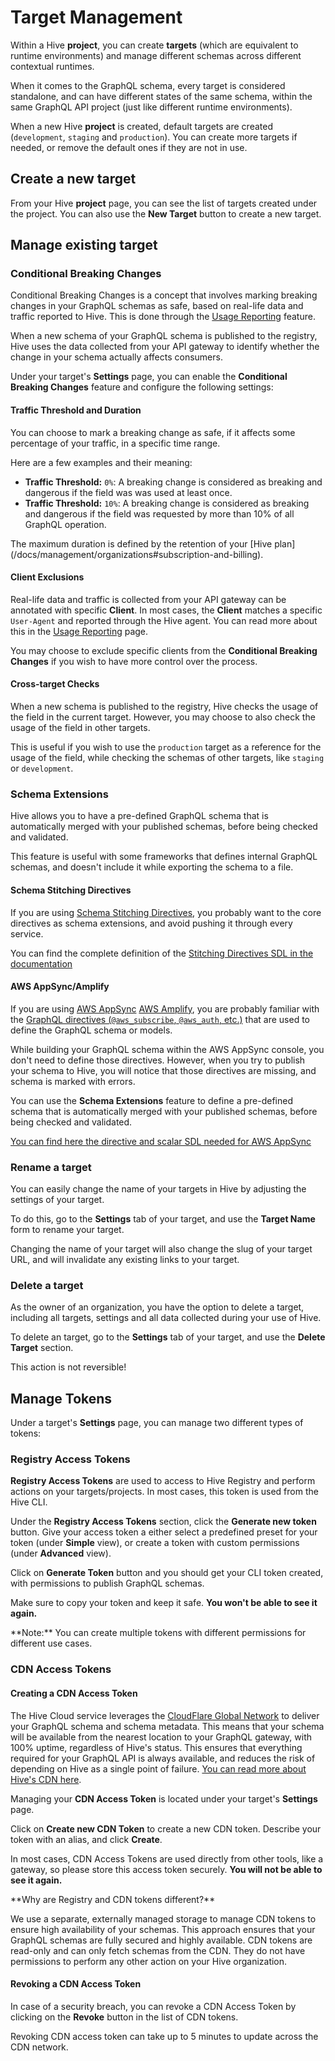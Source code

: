 
# Target Management

Within a Hive **project**, you can create **targets** (which are equivalent to runtime environments)
and manage different schemas across different contextual runtimes.

When it comes to the GraphQL schema, every target is considered standalone, and can have different
states of the same schema, within the same GraphQL API project (just like different runtime
environments).

When a new Hive **project** is created, default targets are created (`development`, `staging` and
`production`). You can create more targets if needed, or remove the default ones if they are not in
use.

## Create a new target

From your Hive **project** page, you can see the list of targets created under the project. You can
also use the **New Target** button to create a new target.

<NextImage
  alt="Create Target Form"
  src={newTargetFormImage}
  className="mt-10 max-w-xl rounded-lg drop-shadow-md"
/>

## Manage existing target

### Conditional Breaking Changes

Conditional Breaking Changes is a concept that involves marking breaking changes in your GraphQL
schemas as safe, based on real-life data and traffic reported to Hive. This is done through the
[Usage Reporting](/docs/features/usage-reporting) feature.

When a new schema of your GraphQL schema is published to the registry, Hive uses the data collected
from your API gateway to identify whether the change in your schema actually affects consumers.

<NextImage
  alt="Conditional Breaking Changes"
  src={tagetConditionalBreakingChangesImage}
  className="mt-10 max-w-3xl rounded-lg drop-shadow-md"
/>

Under your target's **Settings** page, you can enable the **Conditional Breaking Changes** feature
and configure the following settings:

#### Traffic Threshold and Duration

You can choose to mark a breaking change as safe, if it affects some percentage of your traffic, in
a specific time range.

Here are a few examples and their meaning:

- **Traffic Threshold:** `0%`: A breaking change is considered as breaking and dangerous if the
  field was was used at least once.
- **Traffic Threshold:** `10%`: A breaking change is considered as breaking and dangerous if the
  field was requested by more than 10% of all GraphQL operation.

<Callout type="info">
  The maximum duration is defined by the retention of your [Hive
  plan](/docs/management/organizations#subscription-and-billing).
</Callout>

#### Client Exclusions

Real-life data and traffic is collected from your API gateway can be annotated with specific
**Client**. In most cases, the **Client** matches a specific `User-Agent` and reported through the
Hive agent. You can read more about this in the [Usage Reporting](/docs/features/usage-reporting)
page.

You may choose to exclude specific clients from the **Conditional Breaking Changes** if you wish to
have more control over the process.

#### Cross-target Checks

When a new schema is published to the registry, Hive checks the usage of the field in the current
target. However, you may choose to also check the usage of the field in other targets.

This is useful if you wish to use the `production` target as a reference for the usage of the field,
while checking the schemas of other targets, like `staging` or `development`.

### Schema Extensions

Hive allows you to have a pre-defined GraphQL schema that is automatically merged with your
published schemas, before being checked and validated.

This feature is useful with some frameworks that defines internal GraphQL schemas, and doesn't
include it while exporting the schema to a file.

#### Schema Stitching Directives

If you are using
[Schema Stitching Directives](https://the-guild.dev/graphql/stitching/docs/approaches/stitching-directives),
you probably want to the core directives as schema extensions, and avoid pushing it through every
service.

You can find the complete definition of the
[Stitching Directives SDL in the documentation](https://the-guild.dev/graphql/stitching/docs/approaches/stitching-directives#directives-glossary)

#### AWS AppSync/Amplify

If you are using [AWS AppSync](https://aws.amazon.com/appsync/)
[AWS Amplify](https://docs.amplify.aws/), you are probably familiar with the
[GraphQL directives (`@aws_subscribe`, `@aws_auth`, etc.)](https://docs.amplify.aws/cli-legacy/graphql-transformer/directives/)
that are used to define the GraphQL schema or models.

While building your GraphQL schema within the AWS AppSync console, you don't need to define those
directives. However, when you try to publish your schema to Hive, you will notice that those
directives are missing, and schema is marked with errors.

You can use the **Schema Extensions** feature to define a pre-defined schema that is automatically
merged with your published schemas, before being checked and validated.

[You can find here the directive and scalar SDL needed for AWS AppSync](https://github.com/kamilkisiela/graphql-inspector/blob/d0efec031b64aae94818d749b697e73276f0f239/packages/loaders/loaders/src/index.ts#L57-L82)

### Rename a target

You can easily change the name of your targets in Hive by adjusting the settings of your target.

To do this, go to the **Settings** tab of your target, and use the **Target Name** form to rename
your target.

<Callout type="warning">
  Changing the name of your target will also change the slug of your target URL, and will invalidate
  any existing links to your target.
</Callout>

### Delete a target

As the owner of an organization, you have the option to delete a target, including all targets,
settings and all data collected during your use of Hive.

To delete an target, go to the **Settings** tab of your target, and use the **Delete Target**
section.

<Callout type="warning">This action is not reversible!</Callout>

## Manage Tokens

Under a target's **Settings** page, you can manage two different types of tokens:

### Registry Access Tokens

**Registry Access Tokens** are used to access to Hive Registry and perform actions on your
targets/projects. In most cases, this token is used from the Hive CLI.

Under the **Registry Access Tokens** section, click the **Generate new token** button. Give your
access token a either select a predefined preset for your token (under **Simple** view), or create a
token with custom permissions (under **Advanced** view).

<NextImage
  alt="Create Registry Token Form"
  src={tokenImage}
  className="mt-10 max-w-md rounded-lg drop-shadow-md"
/>

Click on **Generate Token** button and you should get your CLI token created, with permissions to
publish GraphQL schemas.

<NextImage
  alt="Created Token"
  src={tokenCreateSuccess}
  className="mt-10 max-w-xl rounded-lg drop-shadow-md"
/>

Make sure to copy your token and keep it safe. **You won't be able to see it again.**

<Callout type="info">
  **Note:** You can create multiple tokens with different permissions for different use cases.
</Callout>

### CDN Access Tokens

#### Creating a CDN Access Token

The Hive Cloud service leverages the
[CloudFlare Global Network](https://www.cloudflare.com/network/) to deliver your GraphQL schema and
schema metadata. This means that your schema will be available from the nearest location to your
GraphQL gateway, with 100% uptime, regardless of Hive's status. This ensures that everything
required for your GraphQL API is always available, and reduces the risk of depending on Hive as a
single point of failure. [You can read more about Hive's CDN here](/docs/high-availability-cdn).

Managing your **CDN Access Token** is located under your target's **Settings** page.

Click on **Create new CDN Token** to create a new CDN token. Describe your token with an alias, and
click **Create**.

In most cases, CDN Access Tokens are used directly from other tools, like a gateway, so please store
this access token securely. **You will not be able to see it again.**

<Callout type="info">
**Why are Registry and CDN tokens different?**

We use a separate, externally managed storage to manage CDN tokens to ensure high availability of
your schemas. This approach ensures that your GraphQL schemas are fully secured and highly
available. CDN tokens are read-only and can only fetch schemas from the CDN. They do not have
permissions to perform any other action on your Hive organization.

</Callout>

#### Revoking a CDN Access Token

In case of a security breach, you can revoke a CDN Access Token by clicking on the **Revoke** button
in the list of CDN tokens.

<Callout type="info">
  Revoking CDN access token can take up to 5 minutes to update across the CDN network.
</Callout>
